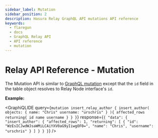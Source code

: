 ```yaml
---
sidebar_label: Mutation
sidebar_position: 2
description: Hasura Relay GraphQL API mutations API reference
keywords:
  - flaregun
  - docs
  - GraphQL Relay API
  - API reference
  - mutation
---
```



# Relay API Reference - Mutation

The Mutation API is similar to [GraphQL mutation](/graphql/core/api-reference/graphql-api/mutation.mdx)
except that the `id` field in the table object resolves to Relay Node interface's `id`.

**Example:**

<GraphiQLIDE
  query={`mutation insert_relay_author {
  insert_author(
    objects: {
      name: "Chris"
      username: "urschris"
    }
  ){
    affected_rows
    returning{
      id
      name
      username
    }
  }
}`}
  response={`{
  "data": {
    "insert_author": {
      "affected_rows": 1,
      "returning": [
        {
          "id": "WzEsICJwdWJsaWMiLCAiYXV0aG9yIiwgOF0=",
          "name": "Chris",
          "username": "urschris"
        }
      ]
    }
  }
}`}
/>
